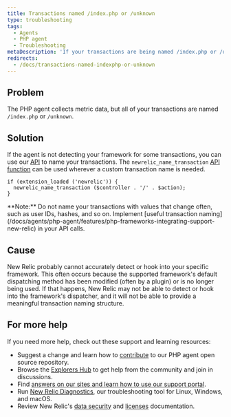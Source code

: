 ```yaml
---
title: Transactions named /index.php or /unknown
type: troubleshooting
tags:
  - Agents
  - PHP agent
  - Troubleshooting
metaDescription: 'If your transactions are being named /index.php or /unknown, New Relic probably cannot accurately detect or hook into your framework.'
redirects:
  - /docs/transactions-named-indexphp-or-unknown
---
```


## Problem

The PHP agent collects metric data, but all of your transactions are named `/index.php` or `/unknown`.

## Solution

If the agent is not detecting your framework for some transactions, you can use our [API](/docs/agents/php-agent/configuration/php-agent-api#api-name-wt) to name your transactions. The `newrelic_name_transaction` [API function](/docs/agents/php-agent/php-agent-api/newrelic_name_transaction/) can be used wherever a custom transaction name is needed.

```
if (extension_loaded ('newrelic')) {
  newrelic_name_transaction ($controller . '/' . $action);
}
```

<Callout variant="tip">
  **Note:** Do not name your transactions with values that change often, such as user IDs, hashes, and so on. Implement [useful transaction naming](/docs/agents/php-agent/features/php-frameworks-integrating-support-new-relic) in your API calls.
</Callout>

## Cause

New Relic probably cannot accurately detect or hook into your specific framework. This often occurs because the supported framework's default dispatching method has been modified (often by a plugin) or is no longer being used. If that happens, New Relic may not be able to detect or hook into the framework's dispatcher, and it will not be able to provide a meaningful transaction naming structure.

## For more help

If you need more help, check out these support and learning resources:

* Suggest a change and learn how to [contribute](https://github.com/newrelic/newrelic-php-agent/issues) to our PHP agent open source repository.
* Browse the [Explorers Hub](https://discuss.newrelic.com/) to get help from the community and join in discussions.
* Find [answers on our sites and learn how to use our support portal](https://docs.newrelic.com/docs/using-new-relic/welcome-new-relic/get-started/find-help-use-support-portal/).
* Run [New Relic Diagnostics](https://docs.newrelic.com/docs/using-new-relic/cross-product-functions/troubleshooting/new-relic-diagnostics/), our troubleshooting tool for Linux, Windows, and macOS.
* Review New Relic's [data security](https://docs.newrelic.com/docs/security/) and [licenses](https://docs.newrelic.com/docs/licenses/) documentation.